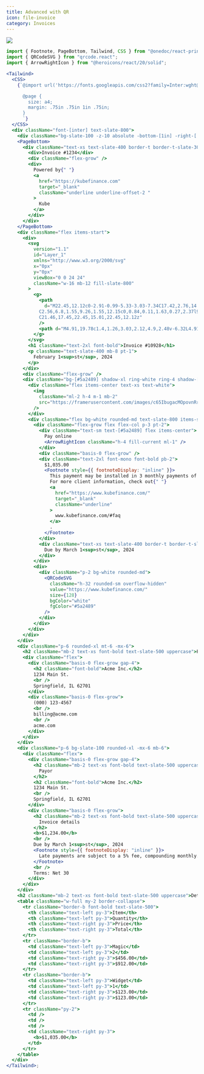 ```yaml
---
title: Advanced with QR
icon: file-invoice
category: Invoices
---
```


<Frame type="glass"><img src="../../images/previews/ui-templates-invoice-advanced-55cef7ca/document.1.jpg" style={{ maxHeight: '600px', borderRadius: "0.25rem", overflow: "hidden" }} /></Frame>

```jsx
import { Footnote, PageBottom, Tailwind, CSS } from "@onedoc/react-print";
import { QRCodeSVG } from "qrcode.react";
import { ArrowRightIcon } from "@heroicons/react/20/solid";

<Tailwind>
  <CSS>
    {`@import url('https://fonts.googleapis.com/css2?family=Inter:wght@400;700&display=swap');

      @page {
        size: a4;
        margin: .75in .75in 1in .75in;
      }
      `}
  </CSS>
  <div className="font-[inter] text-slate-800">
    <div className="bg-slate-100 -z-10 absolute -bottom-[1in] -right-[.75in] -left-[.75in] rounded-t-[.75in] h-[20vh]"></div>
    <PageBottom>
      <div className="text-xs text-slate-400 border-t border-t-slate-300 py-4 mt-4 flex border-b border-b-slate-300">
        <div>Invoice #1234</div>
        <div className="flex-grow" />
        <div>
          Powered by{" "}
          <a
            href="https://kubefinance.com"
            target="_blank"
            className="underline underline-offset-2 "
          >
            Kube
          </a>
        </div>
      </div>
    </PageBottom>
    <div className="flex items-start">
      <div>
        <svg
          version="1.1"
          id="Layer_1"
          xmlns="http://www.w3.org/2000/svg"
          x="0px"
          y="0px"
          viewBox="0 0 24 24"
          className="w-16 mb-12 fill-slate-800"
        >
          <g>
            <path
              d="M22.45,12.12c0-2.91-0.99-5.33-3.03-7.34C17.42,2.76,14.96,1.74,12,1.74c-2.93,0-5.4,1.02-7.43,3.05
            C2.56,6.8,1.55,9.26,1.55,12.15c0,0.84,0.11,1.63,0.27,2.37l9.71-7.65h5.01v14.58c1.06-0.5,2.03-1.13,2.91-1.99
            C21.46,17.45,22.45,15.01,22.45,12.12z"
            />
            <path d="M4.91,19.78c1.4,1.26,3.03,2.12,4.9,2.48v-6.32L4.91,19.78z" />
          </g>
        </svg>
        <h1 className="text-2xl font-bold">Invoice #10928</h1>
        <p className="text-slate-400 mb-8 pt-1">
          February 1<sup>st</sup>, 2024
        </p>
      </div>
      <div className="flex-grow" />
      <div className="bg-[#5a2489] shadow-xl ring-white ring-4 shadow-[#5a2489]/20 text-white p-1  rounded-[0.625rem] w-1/2">
        <div className="flex items-center text-xs text-white">
          <img
            className="ml-2 h-4 m-1 mb-2"
            src="https://framerusercontent.com/images/c65IbugacMOpovnRr8ETn6Pm7Sk.png"
          />
        </div>
        <div className="flex bg-white rounded-md text-slate-800 items-stretch">
          <div className="flex-grow flex flex-col p-3 pt-2">
            <div className="text-sm text-[#5a2489] flex items-center">
              Pay online
              <ArrowRightIcon className="h-4 fill-current ml-1" />
            </div>
            <div className="basis-0 flex-grow" />
            <div className="text-2xl font-mono font-bold pb-2">
              $1,035.00
              <Footnote style={{ footnoteDisplay: "inline" }}>
                This payment may be installed in 3 monthly payments of $345.00.
                For more client information, check out{" "}
                <a
                  href="https://www.kubefinance.com/"
                  target="_blank"
                  className="underline"
                >
                  www.kubefinance.com/#faq
                </a>
                .
              </Footnote>
            </div>
            <div className="text-xs text-slate-400 border-t border-t-slate-200 pt-2">
              Due by March 1<sup>st</sup>, 2024
            </div>
          </div>
          <div>
            <div className="p-2 bg-white rounded-md">
              <QRCodeSVG
                className="h-32 rounded-sm overflow-hidden"
                value="https://www.kubefinance.com/"
                size={128}
                bgColor="white"
                fgColor="#5a2489"
              />
            </div>
          </div>
        </div>
      </div>
    </div>
    <div className="p-6 rounded-xl mt-6 -mx-6">
      <h2 className="mb-2 text-xs font-bold text-slate-500 uppercase">Payee</h2>
      <div className="flex">
        <div className="basis-0 flex-grow gap-4">
          <h2 className="font-bold">Acme Inc.</h2>
          1234 Main St.
          <br />
          Springfield, IL 62701
        </div>
        <div className="basis-0 flex-grow">
          (000) 123-4567
          <br />
          billing@acme.com
          <br />
          acme.com
        </div>
      </div>
    </div>
    <div className="p-6 bg-slate-100 rounded-xl -mx-6 mb-6">
      <div className="flex">
        <div className="basis-0 flex-grow gap-4">
          <h2 className="mb-2 text-xs font-bold text-slate-500 uppercase">
            Payor
          </h2>
          <h2 className="font-bold">Acme Inc.</h2>
          1234 Main St.
          <br />
          Springfield, IL 62701
        </div>
        <div className="basis-0 flex-grow">
          <h2 className="mb-2 text-xs font-bold text-slate-500 uppercase">
            Invoice details
          </h2>
          <b>$1,234.00</b>
          <br />
          Due by March 1<sup>st</sup>, 2024
          <Footnote style={{ footnoteDisplay: "inline" }}>
            Late payments are subject to a 5% fee, compounding monthly.
          </Footnote>
          <br />
          Terms: Net 30
        </div>
      </div>
    </div>
    <h2 className="mb-2 text-xs font-bold text-slate-500 uppercase">Details</h2>
    <table className="w-full my-2 border-collapse">
      <tr className="border-b font-bold text-slate-500">
        <th className="text-left py-3">Item</th>
        <th className="text-left py-3">Quantity</th>
        <th className="text-right py-3">Price</th>
        <th className="text-right py-3">Total</th>
      </tr>
      <tr className="border-b">
        <td className="text-left py-3">Magic</td>
        <td className="text-left py-3">2</td>
        <td className="text-right py-3">$456.00</td>
        <td className="text-right py-3">$912.00</td>
      </tr>
      <tr className="border-b">
        <td className="text-left py-3">Widget</td>
        <td className="text-left py-3">1</td>
        <td className="text-right py-3">$123.00</td>
        <td className="text-right py-3">$123.00</td>
      </tr>
      <tr className="py-2">
        <td />
        <td />
        <td />
        <td className="text-right py-3">
          <b>$1,035.00</b>
        </td>
      </tr>
    </table>
  </div>
</Tailwind>;

```

